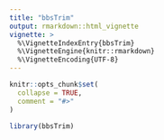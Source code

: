 ```yaml
---
title: "bbsTrim"
output: rmarkdown::html_vignette
vignette: >
  %\VignetteIndexEntry{bbsTrim}
  %\VignetteEngine{knitr::rmarkdown}
  %\VignetteEncoding{UTF-8}
---
```


```r
knitr::opts_chunk$set(
  collapse = TRUE,
  comment = "#>"
)
```

```r
library(bbsTrim)
```
